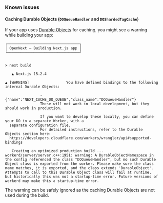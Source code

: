 ### Known issues

#### Caching Durable Objects (`DOQueueHandler` and `DOShardedTagCache`)

If your app uses [Durable Objects](https://developers.cloudflare.com/durable-objects/) for caching, you might see a warning while building your app:

```text
┌─────────────────────────────────┐
│ OpenNext — Building Next.js app │
└─────────────────────────────────┘


> next build

   ▲ Next.js 15.2.4

▲ [WARNING] 				You have defined bindings to the following internal Durable Objects:

  				- {"name":"NEXT_CACHE_DO_QUEUE","class_name":"DOQueueHandler"}
  				These will not work in local development, but they should work in production.

  				If you want to develop these locally, you can define your DO in a separate Worker, with a
  separate configuration file.
  				For detailed instructions, refer to the Durable Objects section here:
  https://developers.cloudflare.com/workers/wrangler/api#supported-bindings

   Creating an optimized production build ...
workerd/server/server.c++:1951: warning: A DurableObjectNamespace in the config referenced the class "DOQueueHandler", but no such Durable Object class is exported from the worker. Please make sure the class name matches, it is exported, and the class extends 'DurableObject'. Attempts to call to this Durable Object class will fail at runtime, but historically this was not a startup-time error. Future versions of workerd may make this a startup-time error.
```

The warning can be safely ignored as the caching Durable Objects are not used during the build.
